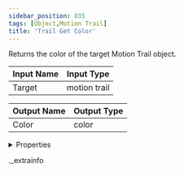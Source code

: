 ```yaml
---
sidebar_position: 835
tags: [Object,Motion Trail]
title: 'Trail Get Color'
---
```


Returns the color of the target Motion Trail object.



<IChip uuid="f8c16cc7-ceaf-471a-b196-5d46ec7ab72a" />

| Input Name | Input Type |
|-----------|-----------|
| Target | motion trail |

| Output Name | Output Type |
|-----------|-----------|
| Color | color |


<details>
  <summary>Properties</summary>
  <div>
    <div>
    <table>
      <thead>
        <tr>
          <th>Room availability:</th>
          <th>Available everywhere</th>
        </tr>
        <tr>
          <th>Is beta required?</th>
          <th>No</th>
        </tr>
        <tr>
          <th>Is this chip a trolling risk?</th>
          <th>No</th>
        </tr>
        <tr>
          <th>Is this chip a role assignment risk?</th>
          <th>No</th>
        </tr>
        <tr>
          <th>Chip UUID</th>
          <th>f8c16cc7-ceaf-471a-b196-5d46ec7ab72a</th>
        </tr>
      </thead>
    </table>
    </div>
  </div>
</details>

._extrainfo